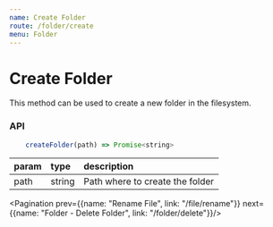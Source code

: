 ```yaml
---
name: Create Folder
route: /folder/create
menu: Folder
---
```



# Create Folder

This method can be used to create a new folder in the filesystem.

### API

```js
    createFolder(path) => Promise<string>
```

|param|type|description|
|:--|:--|:--|
|path|string|Path where to create the folder|

<Pagination prev={{name: "Rename File", link: "/file/rename"}} next={{name: "Folder - Delete Folder", link: "/folder/delete"}}/>
